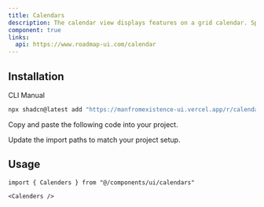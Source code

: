 ```yaml
---
title: Calendars
description: The calendar view displays features on a grid calendar. Specifically it shows the end date of each feature, and groups features by day.
component: true
links:
  api: https://www.roadmap-ui.com/calendar
---
```


<ComponentPreview
  name="calendars-demo"
  className="[&_.preview>[data-orientation=vertical]]:sm:max-w-[70%]"
  description="A calendar component"
/>

## Installation

<Tabs defaultValue="cli">

<TabsList>
  <TabsTrigger value="cli">CLI</TabsTrigger>
  <TabsTrigger value="manual">Manual</TabsTrigger>
</TabsList>

<TabsContent value="cli">

```bash
npx shadcn@latest add "https://manfromexistence-ui.vercel.app/r/calendars"
```

</TabsContent>

<TabsContent value="manual">

<Steps>

<Step>Copy and paste the following code into your project.</Step>

<ComponentSource name="calendars" />

<Step>Update the import paths to match your project setup.</Step>

</Steps>

</TabsContent>

</Tabs>

## Usage

```tsx
import { Calenders } from "@/components/ui/calendars"
```

```tsx
<Calenders />
```

